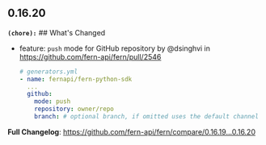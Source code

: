 ## 0.16.20
**`(chore):`** ## What's Changed
* feature: `push` mode for GitHub repository by @dsinghvi in https://github.com/fern-api/fern/pull/2546
  ```yaml
  # generators.yml
  - name: fernapi/fern-python-sdk
    ...
    github: 
      mode: push
      repository: owner/repo
      branch: # optional branch, if omitted uses the default channel 
  ```


**Full Changelog**: https://github.com/fern-api/fern/compare/0.16.19...0.16.20

